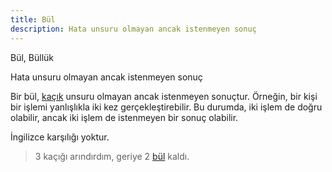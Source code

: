 ```yaml
---
title: Bül
description: Hata unsuru olmayan ancak istenmeyen sonuç
---
```


Bül, Büllük

Hata unsuru olmayan ancak istenmeyen sonuç

Bir bül, [kaçık](/yazilim/kaçık/) unsuru olmayan ancak istenmeyen sonuçtur. Örneğin, bir kişi bir işlemi yanlışlıkla iki kez gerçekleştirebilir. Bu durumda, iki işlem de doğru olabilir, ancak iki işlem de istenmeyen bir sonuç olabilir.

İngilizce karşılığı yoktur.

> 3 kaçığı arındırdım, geriye 2 [bül](/yazilim/bül) kaldı.
